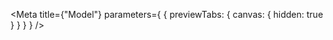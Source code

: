 
<Meta
  title={"Model"}
  parameters={
    {
      previewTabs: {
        canvas: {
          hidden: true
        }
      }
    }
  }
/>

<D2ProjectSectionModelIndex />
